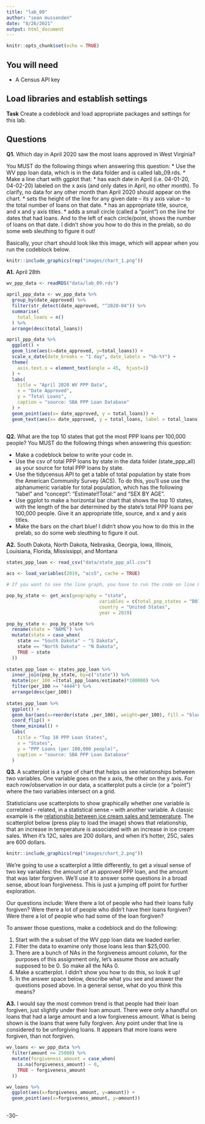 ```yaml
---
title: "lab_09"
author: "sean mussenden"
date: "8/26/2021"
output: html_document
---
```


```r
knitr::opts_chunk$set(echo = TRUE)
```

## You will need

* A Census API key

## Load libraries and establish settings

**Task** Create a codeblock and load appropriate packages and settings for this lab.

## Questions

**Q1.** Which day in April 2020 saw the most loans approved in West Virginia? 

You MUST do the following things when answering this question:
* Use the WV ppp loan data, which is in the data folder and is called lab_09.rds.
* Make a line chart with ggplot that:
  * has each date in April (i.e. 04-01-20, 04-02-20) labeled on the x axis (and only dates in April, no other month). To clarify, no data for any other month than April 2020 should appear on the chart. 
  * sets the height of the line for any given date -- its y axis value -- to the total number of loans on that date.
  * has an appropriate title, source, and x and y axis titles. 
  * adds a small circle (called a "point") on the line for dates that had loans. And to the left of each circle/point, shows the number of loans on that date.  I didn't show you how to do this in the prelab, so do some web sleuthing to figure it out! 

Basically, your chart should look like this image, which will appear when you run the codeblock below. 

```r
knitr::include_graphics(rep("images/chart_1.png"))
```
**A1.** April 28th

```r
wv_ppp_data <- readRDS("data/lab_09.rds")
```

```r
april_ppp_data <- wv_ppp_data %>%
  group_by(date_approved) %>%
  filter(str_detect(date_approved, "^2020-04")) %>%
  summarise(
    total_loans = n()
  ) %>%
  arrange(desc(total_loans))

april_ppp_data %>%
  ggplot() +
  geom_line(aes(x=date_approved, y=total_loans)) +
  scale_x_date(date_breaks = "1 day", date_labels = "%b-%Y") +
  theme(
    axis.text.x = element_text(angle = 45,  hjust=1)
  ) +
  labs(
    title = "April 2020 WV PPP Data",
    x = "Date Approved",
    y = "Total Loans",
    caption = "source: SBA PPP Loan Database"
  ) +
  geom_point(aes(x= date_approved, y = total_loans)) +
  geom_text(aes(x= date_approved, y = total_loans, label = total_loans, vjust = 1.3, hjust = .5))
  
```

**Q2.** What are the top 10 states that got the most PPP loans per 100,000 people? You MUST do the following things when answering this question:

* Make a codeblock below to write your code in.
* Use the csv of total PPP loans by state in the data folder (state_ppp_all) as your source for total PPP loans by state.  
* Use the tidycensus API to get a table of total population by state from the American Community Survey (ACS). To do this, you'll use use the alphanumeric variable for total population, which has the following "label" and "concept": "Estimate!!Total:" and "SEX BY AGE".  
* Use ggplot to make a horizontal bar chart that shows the top 10 states, with the length of the bar determined by the state's total PPP loans per 100,000 people. Give it an appropriate title, source, and x and y axis titles. 
* Make the bars on the chart blue! I didn't show you how to do this in the prelab, so do some web sleuthing to figure it out.  

**A2.** South Dakota, North Dakota, Nebraska, Georgia, Iowa, Illinois, Louisiana, Florida, Mississippi, and Montana

```r
states_ppp_loan <- read_csv("data/state_ppp_all.csv")
```

```r
acs <- load_variables(2019, "acs5", cache = TRUE)
```

```r
# If you want to see the line graph, you have to run the code on line 81 and 85 before you can run this codeblock 

pop_by_state <- get_acs(geography = "state",
                                  variables = c(total_pop_states = "B01001_001"),
                                  country = "United States",
                                  year = 2019)

pop_by_state <- pop_by_state %>%
  rename(state = "NAME") %>%
  mutate(state = case_when(
    state == "South Dakota" ~ "S Dakota",
    state == "North Dakota" ~ "N Dakota",
    TRUE ~ state
  )) 
  
states_ppp_loan <- states_ppp_loan %>%
  inner_join(pop_by_state, by=c("state")) %>%
  mutate(per_100 =(total_ppp_loans/estimate)*100000) %>%
  filter(per_100 >= "4444") %>%
  arrange(desc(per_100)) 
  
states_ppp_loan %>%
  ggplot() +
  geom_bar(aes(x=reorder(state ,per_100), weight=per_100), fill = "blue") + 
  coord_flip() + 
  theme_minimal() +
  labs(
    title = "Top 10 PPP Loan States",
    x = "States",
    y = "PPP Loans (per 100,000 people)",
    caption = "source: SBA PPP Loan Database"
  ) 

```


**Q3.**  A scatterplot is a type of chart that helps us see relationships between two variables. One variable goes on the x axis, the other on the y axis.  For each row/observation in our data, a scatterplot puts a circle (or a "point") where the two variables intersect on a grid. 

Statisticians use scatterplots to show graphically whether one variable is correlated -- related, in a statistical sense -- with another variable.  A classic example is the [relationship between ice cream sales and temperature](https://www.mathsisfun.com/data/scatter-xy-plots.html).  The scatterplot below (press play to load the image) shows that relationship, that an increase in temperature is associated with an increase in ice cream sales. When it's 12C, sales are 200 dollars, and when it's hotter, 25C, sales are 600 dollars.

```r
knitr::include_graphics(rep("images/chart_2.png"))
```

We're going to use a scatterplot a little differently, to get a visual sense of two key variables: the amount of an approved PPP loan, and the amount that was later forgiven. We'll use it to answer some questions in a broad sense, about loan forgiveness.  This is just a jumping off point for further exploration. 

Our questions include: Were there a lot of people who had their loans fully forgiven?  Were there a lot of people who didn't have their loans forgiven? Were there a lot of people who had some of the loan forgiven? 

To answer those questions, make a codeblock and do the following:

1. Start with the a subset of the WV ppp loan data we loaded earlier.
2. Filter the data to examine only those loans less than $25,000.
3. There are a bunch of NAs in the forgiveness amount column, for the purposes of this assignment only, let's assume those are actually supposed to be 0. So make all the NAs 0. 
4. Make a scatterplot. I didn't show you how to do this, so look it up! 
5. In the answer space below, describe what you see and answer the questions posed above.  In a general sense, what do you think this means?  

**A3.** I would say the most common trend is that people had their loan forgiven, just slightly under their loan amount. There were only a handful on loans that had a large amount and a low forgiveness amount. What is being shown is the loans that were fully forgiven. Any point under that line is considered to be unforgiving loans. It appears that more loans were forgiven, than not forgiven. 

```r
wv_loans <- wv_ppp_data %>%
  filter(amount <= 25000) %>%
  mutate(forgiveness_amount = case_when(
    is.na(forgiveness_amount) ~ 0,
    TRUE ~ forgiveness_amount
  ))

wv_loans %>%
  ggplot(aes(x=forgiveness_amount, y=amount)) +
  geom_point(aes(x=forgiveness_amount, y=amount))
  
```

-30-
